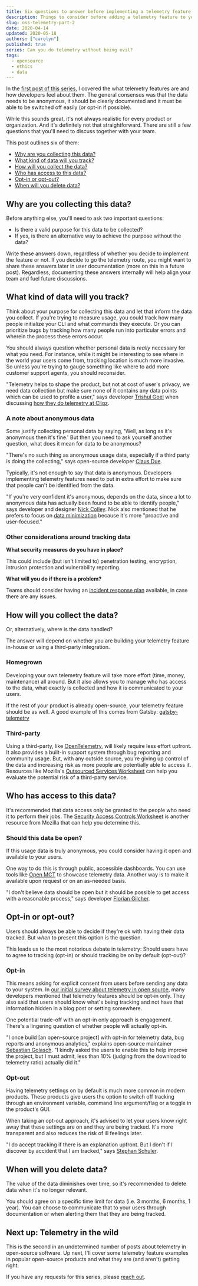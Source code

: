 ```yaml
---
title: Six questions to answer before implementing a telemetry feature
description: Things to consider before adding a telemetry feature to your open-source product.
slug: oss-telemetry-part-2
date: 2020-04-14
updated: 2020-05-18
authors: ["carolyn"]
published: true
series: Can you do telemetry without being evil?
tags:
  - opensource
  - ethics
  - data
---
```


In the [first post of this series](/blog/oss-telemetry-part-1/), I covered the what telemetry features are and how developers feel about them. The general consensus was that the data needs to be anonymous, it should be clearly documented and it must be able to be switched off easily (or opt-in if possible).

While this sounds great, it's not always realistic for every product or organization. And it's definitely not that straightforward. There are still a few questions that you'll need to discuss together with your team.

This post outlines six of them:

- [Why are you collecting this data?](/#why-are-you-collecting-this-data)
- [What kind of data will you track?](/#what-kind-of-data-will-you-track)
- [How will you collect the data?](/#how-will-you-collect-the-data)
- [Who has access to this data?](/#who-has-access-to-this-data)
- [Opt-in or opt-out?](/#opt-in-or-opt-out)
- [When will you delete data?](/#when-will-you-delete-data)

## Why are you collecting this data?

Before anything else, you'll need to ask two important questions:

- Is there a valid purpose for this data to be collected?
- If yes, is there an alternative way to achieve the purpose without the data?

Write these answers down, regardless of whether you decide to implement the feature or not. If you decide to go the telemetry route, you might want to share these answers later in user documentation (more on this in a future post). Regardless, documenting these answers internally will help align your team and fuel future discussions.

## What kind of data will you track?

Think about your purpose for collecting this data and let that inform the data you collect. If you're trying to measure usage, you could track how many people initialize your CLI and what commands they execute. Or you can prioritize bugs by tracking how many people run into particular errors and wherein the process these errors occur.

You should always question whether personal data is _really_ necessary for what you need. For instance, while it might be interesting to see where in the world your users come from, tracking location is much more invasive. So unless you're trying to gauge something like where to add more customer support agents, you should reconsider.

"Telemetry helps to shape the product, but not at cost of user's privacy, we need data collection but make sure none of it contains any data points which can be used to profile a user," says developer [Trishul Goel](https://twitter.com/trishulgoel/status/1182576734383812609?s=20) when discussing [how they do telemetry at Cliqz](https://cliqz.com/en/whycliqz/human-web).

### A note about anonymous data

Some justify collecting personal data by saying, 'Well, as long as it's anonymous then it's fine.' But then you need to ask yourself another question, what does it mean for data to be anonymous?

"There's no such thing as anonymous usage data, especially if a third party is doing the collecting," says open-source developer [Claus Due](https://twitter.com/NamelessCoder/status/1182663311369953280?s=20).

Typically, it's not enough to say that data is anonymous. Developers implementing telemetry features need to put in extra effort to make sure that people can't be identified from the data.

"If you're very confident it's anonymous, depends on the data, since a lot to anonymous data has actually been found to be able to identify people," says developer and designer [Nick Colley](https://twitter.com/NickColley/status/1182574947220242432?s=20). Nick also mentioned that he prefers to focus on [data minimization](https://ico.org.uk/for-organisations/guide-to-data-protection/guide-to-the-general-data-protection-regulation-gdpr/principles/data-minimisation/) because it's more "proactive and user-focused."

### Other considerations around tracking data

**What security measures do you have in place?**

This could include (but isn't limited to) penetration testing, encryption, intrusion protection and vulnerability reporting.

**What will you do if there is a problem?**

Teams should consider having an [incident response plan](https://dvikan.no/ntnu-studentserver/reports/AC49DE3D7E65E331FC78C953CB3E03C.pdf) available, in case there are any issues.

## How will you collect the data?

Or, alternatively, where is the data handled?

The answer will depend on whether you are building your telemetry feature in-house or using a third-party integration.

### Homegrown

Developing your own telemetry feature will take more effort (time, money, maintenance) all around. But it also allows you to manage who has access to the data, what exactly is collected and how it is communicated to your users.

If the rest of your product is already open-source, your telemetry feature should be as well. A good example of this comes from Gatsby: [gatsby-telemetry](https://github.com/gatsbyjs/gatsby/tree/master/packages/gatsby-telemetry)

### Third-party

Using a third-party, like [OpenTelemetry](https://opentelemetry.io/), will likely require less effort upfront. It also provides a built-in support system through bug reporting and community usage. But, with any outside source, you're giving up control of the data and increasing risk as more people are potentially able to access it. Resources like Mozilla's [Outsourced Services Worksheet](https://docs.google.com/document/d/1nMsdX8pPhpHsnC33rbc7YjHpG6tqSCtWXtREAFpJTRs/edit) can help you evaluate the potential risk of a third-party service.

## Who has access to this data?

It's recommended that data access only be granted to the people who need it to perform their jobs. The [Security Access Controls Worksheet](https://docs.google.com/document/d/1z_1llMFf18zkM0WRPzQd1VWc7Q3Nd8RILs-4em_jvZk/edit) is another resource from Mozilla that can help you determine this.

### Should this data be open?

If this usage data is truly anonymous, you could consider having it open and available to your users.

One way to do this is through public, accessible dashboards. You can use tools like [Open MCT](https://github.com/nasa/openmct) to showcase telemetry data. Another way is to make it available upon request or on an as-needed basis.

"I don't believe data should be open but it should be possible to get access with a reasonable process," says developer [Florian Gilcher](https://twitter.com/Argorak/status/1182573260904583168?s=20).

## Opt-in or opt-out?

Users should always be able to decide if they're ok with having their data tracked. But _when_ to present this option is the question.

This leads us to the most notorious debate in telemetry: Should users have to agree to tracking (opt-in) or should tracking be on by default (opt-out)?

### Opt-in

This means asking for explicit consent from users before sending any data to your system. In [our initial survey about telemetry in open source](/blog/oss-telemetry-part-1/), many developers mentioned that telemetry features should be opt-in only. They also said that users should know what's being tracking and not have that information hidden in a blog post or setting somewhere.

One potential trade-off with an opt-in only approach is engagement. There's a lingering question of whether people will actually opt-in.

"I once build [an open-source project] with opt-in for telemetry data, bug reports and anonymous analytics," explains open-source maintainer [Sebastian Golasch](https://twitter.com/asciidisco/status/1182573376486948864?s=20). "I kindly asked the users to enable this to help improve the project, but I must admit, less than 10% (judging from the download to telemetry ratio) actually did it."

### Opt-out

Having telemetry settings on by default is much more common in modern products. These products give users the option to switch off tracking through an environment variable, command line argument/flag or a toggle in the product's GUI.

When taking an opt-out approach, it's advised to let your users know right away that these settings are on and they are being tracked. It's more transparent and also reduces the risk of ill feelings later.

"I do accept tracking if there is an explanation upfront. But I don't if I discover by accident that I am tracked," says [Stephan Schuler](https://twitter.com/kautschpoteito/status/1183025348797177857?s=20).

## When will you delete data?

The value of the data diminishes over time, so it's recommended to delete data when it's no longer relevant.

You should agree on a specific time limit for data (i.e. 3 months, 6 months, 1 year). You can choose to communicate that to your users through documentation or when alerting them that they are being tracked.

## Next up: Telemetry in the wild

This is the second in an undetermined number of posts about telemetry in open-source software. Up next, I'll cover some telemetry feature examples in popular open-source products and what they are (and aren't) getting right.

If you have any requests for this series, please [reach out](mailto:carolyn@meeshkan.com).
